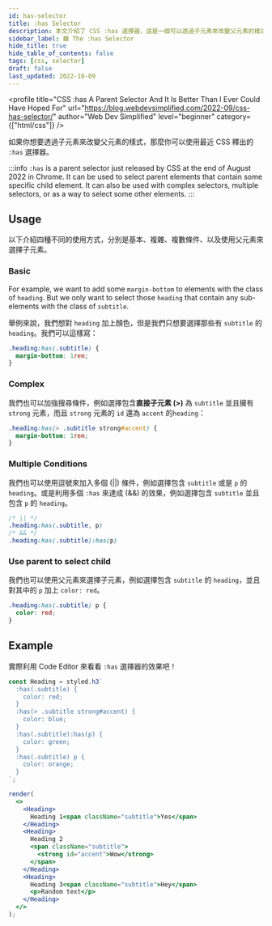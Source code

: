```yaml
---
id: has-selector
title: :has Selector
description: 本文介紹了 CSS :has 選擇器，這是一個可以透過子元素來改變父元素的樣式的選擇器。
sidebar_label: 🟩 The :has Selector
hide_title: true
hide_table_of_contents: false
tags: [css, selector]
draft: false
last_updated: 2022-10-09
---
```


<profile
  title="CSS :has A Parent Selector And It Is Better Than I Ever Could Have Hoped For"
  url="https://blog.webdevsimplified.com/2022-09/css-has-selector/"
  author="Web Dev Simplified"
  level="beginner"
  category={["html/css"]}
/>

如果你想要<highlight>透過子元素來改變父元素的樣式</highlight>，那麼你可以使用最近 CSS 釋出的 `:has` 選擇器。

:::info
`:has` is a parent selector just released by CSS at the end of August 2022 in Chrome. It can be used to select parent elements that contain some specific child element. It can also be used with complex selectors, multiple selectors, or as a way to select some other elements.
:::

## Usage

以下介紹四種不同的使用方式，分別是基本、複雜、複數條件、以及使用父元素來選擇子元素。

### Basic

For example, we want to add some `margin-bottom` to elements with the class of `heading`. But we only want to select those `heading` that contain any sub-elements with the class of `subtitle`.

舉例來說，我們想對 `heading` 加上顏色，但是我們只想要選擇那些有 `subtitle` 的 `heading`。我們可以這樣寫：

```css
.heading:has(.subtitle) {
  margin-bottom: 1rem;
}
```

### Complex

我們也可以加強搜尋條件，例如選擇包含**直接子元素 (>)** 為 `subtitle` 並且擁有 `strong` 元素，而且 `strong` 元素的 `id` 還為 `accent` 的`heading`：

```css
.heading:has(> .subtitle strong#accent) {
  margin-bottom: 1rem;
}
```

### Multiple Conditions

我們也可以使用逗號來加入多個 (||) 條件，例如選擇包含 `subtitle` 或是 `p` 的 `heading`。或是利用多個 `:has` 來達成 (&&) 的效果，例如選擇包含 `subtitle` 並且包含 `p` 的 `heading`。

```css
/* || */
.heading:has(.subtitle, p)
/* && */
.heading:has(.subtitle):has(p)
```

### Use parent to select child

我們也可以使用父元素來選擇子元素，例如選擇包含 `subtitle` 的 `heading`，並且對其中的 `p` 加上 `color: red`。

```css
.heading:has(.subtitle) p {
  color: red;
}
```

## Example

實際利用 Code Editor 來看看 `:has` 選擇器的效果吧！

```jsx live noInline
const Heading = styled.h3`
  :has(.subtitle) {
    color: red;
  }
  :has(> .subtitle strong#accent) {
    color: blue;
  }
  :has(.subtitle):has(p) {
    color: green;
  }
  :has(.subtitle) p {
    color: orange;
  }
`;

render(
  <>
    <Heading>
      Heading 1<span className="subtitle">Yes</span>
    </Heading>
    <Heading>
      Heading 2
      <span className="subtitle">
        <strong id="accent">Wow</strong>
      </span>
    </Heading>
    <Heading>
      Heading 3<span className="subtitle">Hey</span>
      <p>Random text</p>
    </Heading>
  </>
);
```
